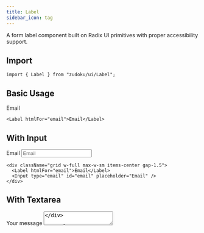 ```yaml
---
title: Label
sidebar_icon: tag
---
```



A form label component built on Radix UI primitives with proper accessibility support.

## Import

```tsx
import { Label } from "zudoku/ui/Label";
```

## Basic Usage

<Label htmlFor="email">Email</Label>

```tsx
<Label htmlFor="email">Email</Label>
```

## With Input

<div className="grid w-full max-w-sm items-center gap-1.5">
  <Label htmlFor="email">Email</Label>
  <Input type="email" id="email" placeholder="Email" />
</div>

```tsx
<div className="grid w-full max-w-sm items-center gap-1.5">
  <Label htmlFor="email">Email</Label>
  <Input type="email" id="email" placeholder="Email" />
</div>
```

## With Textarea

<div className="grid w-full gap-1.5">
  <Label htmlFor="message">Your message</Label>
  <Textarea placeholder="Type your message here." id="message" />
</div>

```tsx
<div className="grid w-full gap-1.5">
  <Label htmlFor="message">Your message</Label>
  <Textarea placeholder="Type your message here." id="message" />
</div>
```

## With Checkbox

<div className="flex items-center space-x-2">
  <Checkbox id="terms" />
  <Label
    htmlFor="terms"
    className="text-sm font-medium leading-none peer-disabled:cursor-not-allowed peer-disabled:opacity-70"
  >
    Accept terms and conditions
  </Label>
</div>

```tsx
<div className="flex items-center space-x-2">
  <Checkbox id="terms" />
  <Label
    htmlFor="terms"
    className="text-sm font-medium leading-none peer-disabled:cursor-not-allowed peer-disabled:opacity-70"
  >
    Accept terms and conditions
  </Label>
</div>
```

## Accessibility

The Label component automatically handles proper accessibility attributes when used with form
controls:

- Associates the label with form controls via `htmlFor` prop
- Provides screen reader support
- Enables clicking the label to focus the associated control
